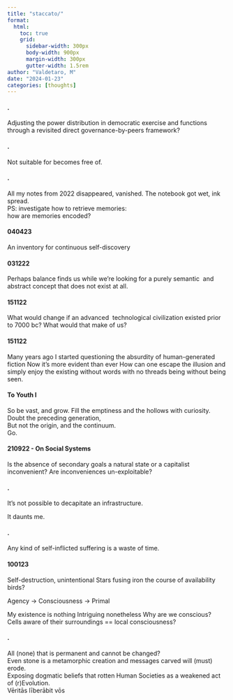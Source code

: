 ```yaml
---
title: "staccato/"
format:
  html:
    toc: true
    grid:
      sidebar-width: 300px
      body-width: 900px
      margin-width: 300px
      gutter-width: 1.5rem
author: "Valdetaro, M"
date: "2024-01-23"
categories: [thoughts]
---
```


#### .

Adjusting the power distribution in democratic exercise and functions through a revisited direct governance-by-peers framework?

#### .

Not suitable for becomes free of.

#### .

| All my notes from 2022 disappeared,  vanished. The notebook got wet, ink spread.
| PS: investigate how to retrieve memories:
| how are memories encoded?

#### 040423

An inventory for continuous self-discovery

####  031222

Perhaps balance finds us while we’re looking for a purely semantic  and abstract concept that does not exist at all.

#### 151122

What would change if an advanced  technological civilization existed prior to 7000 bc? What would that make of us?

#### 151122

Many years ago I started questioning the absurdity of human-generated fiction Now it’s more evident than ever How can one escape the illusion and simply enjoy the existing without words with no threads being without being seen.

#### To Youth I

| So be vast, and grow. Fill the emptiness and the hollows with curiosity. 
| Doubt the preceding generation, 
| But not the origin, and the continuum. 
| Go.

#### 210922 -  On Social Systems 

Is the absence of secondary goals a natural state or a capitalist inconvenient? Are inconveniences un-exploitable?

####  .

It's not possible to decapitate an infrastructure.

It daunts me.

####  .

Any kind of self-inflicted suffering is a waste of time.

####  100123                                                     

Self-destruction, unintentional Stars fusing iron the course of availability birds?

Agency → Consciousness → Primal

My existence is nothing Intriguing nonetheless Why are we conscious? Cells aware of their surroundings == local consciousness?

#### .

| All (none) that is permanent and cannot be changed? 
| Even stone is a metamorphic creation and messages carved will (must) erode. 
| Exposing dogmatic beliefs that rotten Human Societies as a weakened act of (r)Evolution. 
| Vēritās līberābit vōs
|